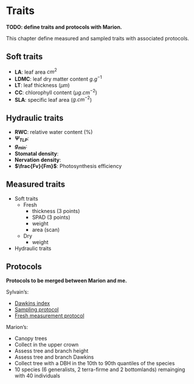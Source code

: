 # Traits

**TODO: define traits and protocols with Marion.**

This chapter define measured and sampled traits with associated protocols.

## Soft traits

* **LA**: leaf area $cm^{2}$
* **LDMC**: leaf dry matter content $g.g^{-1}$
* **LT**: leaf thickness ($\mu m$)
* **CC**: chlorophyll content ($\mu g.cm^{-2}$)
* **SLA**: specific leaf area ($g.cm^{-2}$)

## Hydraulic traits

* **RWC**: relative water content (%)
* **$\Psi _{TLP}$**:
* **$g_{min}$**:
* **Stomatal density**:
* **Nervation density**:
* **$\frac{Fv}{Fm}$**: Photosynthesis efficiency

## Measured traits

* Soft traits
    * Fresh
        * thickness (3 points)
        * SPAD (3 points)
        * weight
        * area (scan)
    * Dry
        * weight
* Hydraulic traits

## Protocols

**Protocols to be merged between Marion and me.**

Sylvain's:

* [Dawkins index](protocols/Dawkins.pdf)
* [Sampling protocol](protocols/Field.pdf)
* [ Fresh measurement protocol](protocols/Fresh.pdf)

Marion's:

* Canopy trees
* Collect in the upper crown
* Assess tree and branch height
* Assess tree and branch Dawkins
* Collect tree with a DBH in the 10th to 90th quantiles of the species
* 10 species (6 generalists, 2 terra-firme and 2 bottomlands) remainging with 40 individuals


